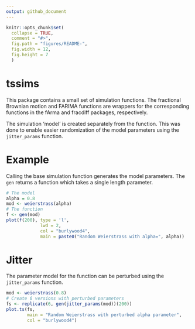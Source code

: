 ```yaml
---
output: github_document
---
```


<!-- README.md is generated from README.Rmd. Please edit that file -->

```r
knitr::opts_chunk$set(
  collapse = TRUE,
  comment = "#>",
  fig.path = "figures/README-", 
  fig.width = 12, 
  fig.height = 7
  )

```

# tssims 

This package contains a small set of simulation functions. The fractional Brownian motion and FARIMA functions are wrappers for the corresponding functions in the fArma and fracdiff packages, respectively. 

The simulation 'model' is created separately from the function. This was done to enable easier randomization of the model parameters using the `jitter_params` function.

# Example 
Calling the base simulation function generates the model parameters. The `gen` returns a function which takes a single length parameter.

```r
# The model
alpha = 0.8
mod <- weierstrass(alpha)
# The function
f <- gen(mod)
plot(f(200), type = 'l', 
             lwd = 2, 
             col = "burlywood4", 
             main = paste0("Random Weierstrass with alpha=", alpha))
```

# Jitter 

The parameter model for the function can be perturbed using the `jitter_params` function. 

```r
mod <- weierstrass(0.8)
# Create 6 versions with perturbed parameters
fs <- replicate(6, gen(jitter_params(mod))(200))
plot.ts(fs, 
        main = "Random Weierstrass with perturbed alpha parameter",
        col = "burlywood4")
```

